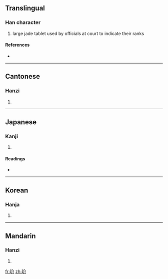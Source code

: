 ==Translingual==

===Han character===
{{Han char|rn=96|rad=玉|as=04|sn=8|four=1812<sub>0</sub>|canj=一土人中中 (MGOLL)}}

# large jade tablet used by officials at court to indicate their ranks

====References====
* {{Han ref|kx=0728.040|dkj=20861|dj=1140.040|hdz=21104.100|uh=73A0|ud=29600|bh=CD6B|bd=52587}}

----

==Cantonese==

===Hanzi===
{{yue-hanzi|jyut=|y=gaai3}}

# {{defn|Cantonese}}

----

==Japanese==

===Kanji===
{{ja-kanji|grade=|rs=玉04}}

# {{defn|Japanese}}

====Readings====
* {{ja-readings|on=[[かい]] (kai)|kun=}}

----

==Korean==

===Hanja===
{{ko-hanja|hangeul=개|eumhun=|rv=gae|mr=kae|y=kay}}

# {{defn|Korean}}

----

==Mandarin==

===Hanzi===
{{cmn-hanzi|pin=[[bīn]] ([[bin1]]), [[fēn]] ([[fen1]]), [[jiè]] ([[jie4]])|wg=pin<sup>1</sup>, fen<sup>1</sup>, chieh<sup>4</sup>}}

# {{defn|Mandarin}}

[[fr:玠]]
[[zh:玠]]